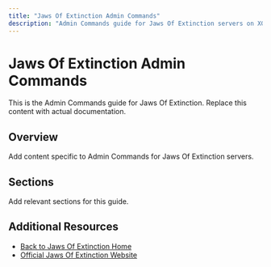 ```yaml
---
title: "Jaws Of Extinction Admin Commands"
description: "Admin Commands guide for Jaws Of Extinction servers on XGamingServer"
---
```


# Jaws Of Extinction Admin Commands

This is the Admin Commands guide for Jaws Of Extinction. Replace this content with actual documentation.

## Overview

Add content specific to Admin Commands for Jaws Of Extinction servers.

## Sections

Add relevant sections for this guide.

## Additional Resources

- [Back to Jaws Of Extinction Home](./index)
- [Official Jaws Of Extinction Website](https://example.com)
